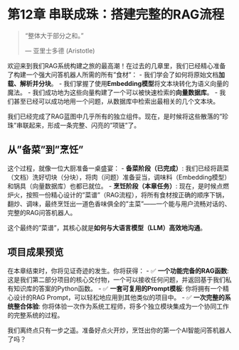 # 第12章 串联成珠：搭建完整的RAG流程 {#sec-rag-pipeline}

> "整体大于部分之和。"
>
> --- 亚里士多德 (Aristotle)

欢迎来到我们RAG系统构建之旅的最高潮！在过去的几章里，我们已经精心准备了构建一个强大问答机器人所需的所有"食材"：
-   我们学会了如何将原始文档**加载、解析并分块**。
-   我们掌握了使用**Embedding模型**将文本块转化为语义向量的魔法。
-   我们成功地为这些向量构建了一个可以被快速检索的**向量数据库**。
-   我们甚至已经可以成功地用一个问题，从数据库中检索出最相关的几个文本块。

我们已经完成了RAG蓝图中几乎所有的独立组件。现在，是时候将这些散落的"珍珠"串联起来，形成一条完整、闪亮的"项链"了。

## 从"备菜"到"烹饪"

这个过程，就像一位大厨准备一桌盛宴：
-   **备菜阶段（已完成）**: 我们已经将蔬菜（文档）洗好切块（分块），将肉（问题）准备妥当，调味料（Embedding模型）和锅具（向量数据库）也都已就位。
-   **烹饪阶段（本章任务）**: 现在，是时候点燃炉火，按照一份精心设计的"菜谱"（RAG流程），将所有食材按正确的顺序下锅，翻炒、调味，最终烹饪出一道色香味俱全的"主菜"——一个能与用户流畅对话的、完整的RAG问答机器人。

这个最终的"菜谱"，其核心就是**如何与大语言模型（LLM）高效地沟通**。

## 项目成果预览

在本章结束时，你将见证奇迹的发生。你将获得：
-   ✅ **一个功能完备的RAG函数**: 这是我们第二部分项目的核心交付物，一个可以接收任何问题，并返回基于我们私有知识库的答案的Python函数。
-   ✅ **一套可复用的Prompt模板**: 你将拥有一个精心设计的RAG Prompt，可以轻松地应用到其他类似的项目中。
-   ✅ **一次完整的系统整合体验**: 你将体验一次作为系统工程师，将多个独立模块集成为一个协同工作的完整系统的过程。

我们离终点只有一步之遥。准备好点火开炒，烹饪出你的第一个AI智能问答机器人了吗？ 